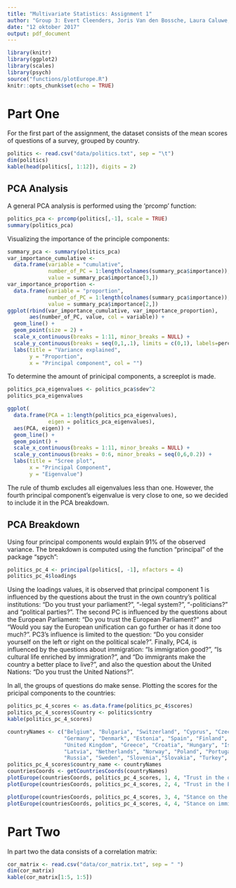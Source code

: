 ```yaml
---
title: "Multivariate Statistics: Assignment 1"
author: "Group 3: Evert Cleenders, Joris Van den Bossche, Laura Caluwe, Nele Sluismans"
date: "12 oktober 2017"
output: pdf_document
---
```


```r
library(knitr)
library(ggplot2)
library(scales)
library(psych)
source("functions/plotEurope.R")
knitr::opts_chunk$set(echo = TRUE)
```

# Part One
For the first part of the assignment, the dataset consists of the mean scores of questions of a survey, grouped by country.  
```r
politics <- read.csv("data/politics.txt", sep = "\t")
dim(politics)
kable(head(politics[, 1:12]), digits = 2)
```

## PCA Analysis
A general PCA analysis is performed using the 'prcomp'  function:  
```r
politics_pca <- prcomp(politics[,-1], scale = TRUE)
summary(politics_pca)
```

Visualizing the importance of the principle components:  
```r
summary_pca <- summary(politics_pca)
var_importance_cumulative <- 
  data.frame(variable = "cumulative",
             number_of_PC = 1:length(colnames(summary_pca$importance)), 
             value = summary_pca$importance[3,])
var_importance_proportion <- 
  data.frame(variable = "proportion",
             number_of_PC = 1:length(colnames(summary_pca$importance)), 
             value = summary_pca$importance[2,])
ggplot(rbind(var_importance_cumulative, var_importance_proportion), 
       aes(number_of_PC, value, col = variable)) +
  geom_line() +
  geom_point(size = 2) +
  scale_x_continuous(breaks = 1:11, minor_breaks = NULL) +
  scale_y_continuous(breaks = seq(0,1,.1), limits = c(0,1), labels=percent) +
  labs(title = "Variance explained",
       y = "Proportion", 
       x = "Principal component", col = "")
```

To determine the amount of prinicipal components, a screeplot is made.  
```r
politics_pca_eigenvalues <- politics_pca$sdev^2
politics_pca_eigenvalues
```

```r
ggplot(
  data.frame(PCA = 1:length(politics_pca_eigenvalues), 
             eigen = politics_pca_eigenvalues),
  aes(PCA, eigen)) + 
  geom_line() +
  geom_point() +
  scale_x_continuous(breaks = 1:11, minor_breaks = NULL) +
  scale_y_continuous(breaks = 0:6, minor_breaks = seq(0,6,0.2)) +
  labs(title = "Scree plot", 
       x = "Principal Component",
       y = "Eigenvalue")
```


The rule of thumb excludes all eigenvalues less than one. However, the fourth principal component's eigenvalue is very close to one, so we decided to include it in the PCA breakdown. 

## PCA Breakdown
Using four principal components would explain 91% of the observed variance. The breakdown is computed using the function "principal" of the package "spych":  
```r
politics_pc_4 <- principal(politics[, -1], nfactors = 4)
politics_pc_4$loadings
```

Using the loadings values, it is observed that principal component 1 is influenced by the questions about the trust in the own country's political institutions: "Do you trust your parliament?", "-legal system?", "-politicians?" and "political parties?". The second PC is influenced by the questions about the European Parliament: "Do you trust the European Parliament?" and "Would you say the European unification can go further or has it done too much?". PC3's influence is limited to the question: "Do you consider yourself on the left or right on the political scale?". Finally, PC4, is influenced by the questions about immigration: "Is immigration good?", "Is cultural life enriched by immigration?", and "Do immigrants make the country a better place to live?", and also the question about the United Nations: "Do you trust the United Nations?".  

In all, the groups of questions do make sense. Plotting the scores for the pricipal components to the countries:  


```r
politics_pc_4_scores <- as.data.frame(politics_pc_4$scores)
politics_pc_4_scores$Country <- politics$cntry
kable(politics_pc_4_scores)
```

```r
countryNames <- c("Belgium", "Bulgaria", "Switzerland", "Cyprus", "Czech Rep.", 
                  "Germany", "Denmark", "Estonia", "Spain", "Finland", "France", 
                  "United Kingdom", "Greece", "Croatia", "Hungary", "Israel", 
                  "Latvia", "Netherlands", "Norway", "Poland", "Portugal", "Romania", 
                  "Russia", "Sweden", "Slovenia","Slovakia", "Turkey", "Ukraine")
politics_pc_4_scores$country_name <- countryNames
countriesCoords <- getCountriesCoords(countryNames)
plotEurope(countriesCoords, politics_pc_4_scores, 1, 4, "Trust in the own politics")
plotEurope(countriesCoords, politics_pc_4_scores, 2, 4, "Trust in the European Parliament")
```

```r
plotEurope(countriesCoords, politics_pc_4_scores, 3, 4, "Stance on the political scale \n    (negative = left, positive = right)")
plotEurope(countriesCoords, politics_pc_4_scores, 4, 4, "Stance on immigration and trust in the United Nations")
```




# Part Two
In part two the data consists of a correlation matrix:  
```r
cor_matrix <- read.csv("data/cor_matrix.txt", sep = " ")
dim(cor_matrix)
kable(cor_matrix[1:5, 1:5])
```


